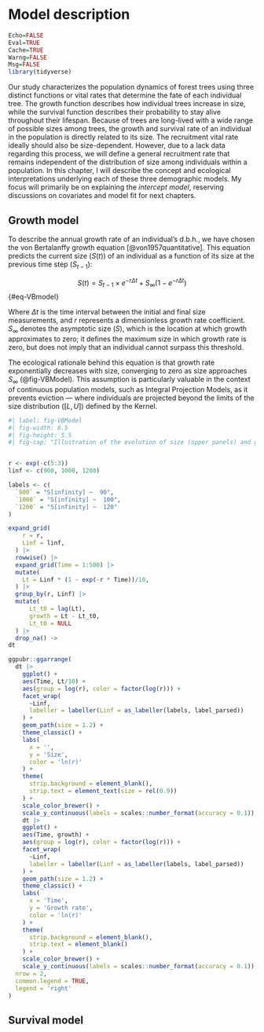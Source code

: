 # Model description {#sec-demo_model_description}

```r
Echo=FALSE
Eval=TRUE
Cache=TRUE
Warng=FALSE
Msg=FALSE
library(tidyverse)
```

Our study characterizes the population dynamics of forest trees using three distinct functions or vital rates that determine the fate of each individual tree.
The growth function describes how individual trees increase in size, while the survival function describes their probability to stay alive throughout their lifespan.
Because of trees are long-lived with a wide range of possible sizes among trees, the growth and survival rate of an individual in the population is directly related to its size.
The recruitment vital rate ideally should also be size-dependent.
However, due to a lack data regarding this process, we will define a general recruitment rate that remains independent of the distribution of size among individuals within a population.
In this chapter, I will describe the concept and ecological interpretations underlying each of these three demographic models.
My focus will primarily be on explaining the *intercept model*, reserving discussions on covariates and model fit for next chapters.

## Growth model

To describe the annual growth rate of an individual's d.b.h., we have chosen the von Bertalanffy growth equation [@von1957quantitative].
This equation predicts the current size ($S(t)$) of an individual as a function of its size at the previous time step ($S_{t - 1}$):

$$
  S(t) = S_{t-1}  \times e^{-r \Delta t} + S_{\infty} (1- e^{-r \Delta t})
$$ {#eq-VBmodel}

Where $\Delta t$ is the time interval between the initial and final size measurements, and $r$ represents a dimensionless growth rate coefficient.
$S_{\infty}$ denotes the asymptotic size ($S$), which is the location at which growth approximates to zero; it defines the maximum size in which growth rate is zero, but does not imply that an individual cannot surpass this threshold.

The ecological rationale behind this equation is that growth rate exponentially decreases with size, converging to zero as size approaches $S_{\infty}$ (@fig-VBModel).
This assumption is particularly valuable in the context of continuous population models, such as Integral Projection Models, as it prevents eviction — where individuals are projected beyond the limits of the size distribution ($[L, U]$) defined by the Kernel.

```r
#| label: fig-VBModel
#| fig-width: 8.5
#| fig-height: 5.5
#| fig-cap: "Illustration of the evolution of size (upper panels) and growth rate (bottom panels) over time following the von Bertalanffy growth equation. The three panels of each row is set to describe the interaction of the two parameters governing the annual growth rate of an individual tree."


r <- exp(-c(5:3))
linf <- c(900, 1000, 1200)

labels <- c(
  `900` = "S[infinity] ~  90",
  `1000` = "S[infinity] ~  100",
  `1200` = "S[infinity] ~  120"
)

expand_grid(
    r = r,
    Linf = linf,
  ) |>
  rowwise() |>
  expand_grid(Time = 1:500) |>
  mutate(
    Lt = Linf * (1 - exp(-r * Time))/10,
  ) |>
  group_by(r, Linf) |> 
  mutate( 
      Lt_t0 = lag(Lt),
      growth = Lt - Lt_t0,
      Lt_t0 = NULL
  ) |>
  drop_na() ->
dt 

ggpubr::ggarrange(
  dt |>
    ggplot() +
    aes(Time, Lt/10) +
    aes(group = log(r), color = factor(log(r))) +
    facet_wrap(
      ~Linf,
      labeller = labeller(Linf = as_labeller(labels, label_parsed))
    ) +
    geom_path(size = 1.2) +
    theme_classic() +
    labs(
      x = '',
      y = 'Size',
      color = 'ln(r)'
    ) +
    theme(
      strip.background = element_blank(),
      strip.text = element_text(size = rel(0.9))
    ) +
    scale_color_brewer() +
    scale_y_continuous(labels = scales::number_format(accuracy = 0.1)),
    dt |>
    ggplot() +
    aes(Time, growth) +
    aes(group = log(r), color = factor(log(r))) +
    facet_wrap(
      ~Linf,
      labeller = labeller(Linf = as_labeller(labels, label_parsed))
    ) +
    geom_path(size = 1.2) +
    theme_classic() +
    labs(
      x = 'Time',
      y = 'Growth rate',
      color = 'ln(r)'
    ) +
    theme(
      strip.background = element_blank(),
      strip.text = element_blank()
    ) +
    scale_color_brewer() +
    scale_y_continuous(labels = scales::number_format(accuracy = 0.1)),
  nrow = 2,
  common.legend = TRUE,
  legend = 'right'
)

```

## Survival model


